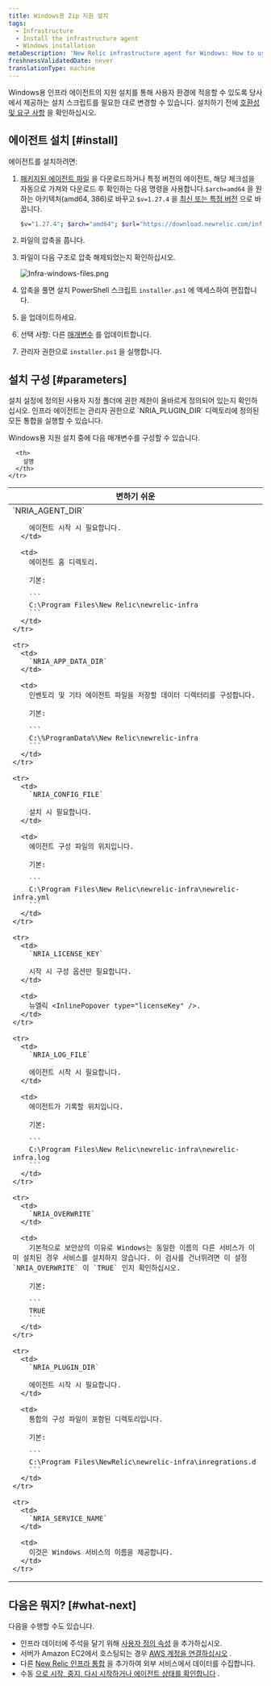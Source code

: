 ```yaml
---
title: Windows용 Zip 지원 설치
tags:
  - Infrastructure
  - Install the infrastructure agent
  - Windows installation
metaDescription: 'New Relic infrastructure agent for Windows: How to use the assisted install script so you can adapt it to your environment.'
freshnessValidatedDate: never
translationType: machine
---
```


Windows용 인프라 에이전트의 지원 설치를 통해 사용자 환경에 적응할 수 있도록 당사에서 제공하는 설치 스크립트를 필요한 대로 변경할 수 있습니다. 설치하기 전에 [호환성 및 요구 사항](/docs/infrastructure/new-relic-infrastructure/getting-started/compatibility-requirements-new-relic-infrastructure) 을 확인하십시오.

## 에이전트 설치 [#install]

에이전트를 설치하려면:

1. [패키지된 에이전트 파일](https://download.newrelic.com/infrastructure_agent/binaries/windows/) 을 다운로드하거나 특정 버전의 에이전트, 해당 체크섬을 자동으로 가져와 다운로드 후 확인하는 다음 명령을 사용합니다.`$arch=amd64` 을 원하는 아키텍처(amd64, 386)로 바꾸고 `$v=1.27.4` 을 [최신 또는 특정 버전](https://github.com/newrelic/infrastructure-agent/releases/latest) 으로 바꿉니다.

   ```sh
   $v="1.27.4"; $arch="amd64"; $url="https://download.newrelic.com/infrastructure_agent/binaries/windows/$arch/newrelic-infra-$arch.$v.zip";@("$url", "$url.sum") | ForEach-Object { Invoke-WebRequest -Uri $_ -OutFile $_.Split('/')[-1] }; write-host 'Checksum:' $(If (Select-String -Path "$url.sum".Split('/')[-1] -Pattern (Get-FileHash $url.Split('/')[-1]).Hash -Quiet) {"Ok"} Else {"Fail"})
   ```

2. 파일의 압축을 풉니다.

3. 파일이 다음 구조로 압축 해제되었는지 확인하십시오.

   <img title="Infra-windows-files.png" alt="Infra-windows-files.png" src="/images/infrastructure_diagram_infra-agent-windows-folder-structure.webp" />

4. 압축을 풀면 설치 PowerShell 스크립트 `installer.ps1` 에 액세스하여 편집합니다.

5. <InlinePopover type="licenseKey" />을 업데이트하세요.

6. 선택 사항: 다른 [매개변수](#parameters) 를 업데이트합니다.

7. 관리자 권한으로 `installer.ps1` 을 실행합니다.

<InstallFeedback />

## 설치 구성 [#parameters]

<Callout variant="important">
  설치 설정에 정의된 사용자 지정 폴더에 권한 제한이 올바르게 정의되어 있는지 확인하십시오. 인프라 에이전트는 관리자 권한으로 `NRIA_PLUGIN_DIR` 디렉토리에 정의된 모든 통합을 실행할 수 있습니다.
</Callout>

Windows용 지원 설치 중에 다음 매개변수를 구성할 수 있습니다.

<table>
  <thead>
    <tr>
      <th style={{ width: "250px" }}>
        변하기 쉬운
      </th>

      <th>
        설명
      </th>
    </tr>
  </thead>

  <tbody>
    <tr>
      <td>
        `NRIA_AGENT_DIR`

        에이전트 시작 시 필요합니다.
      </td>

      <td>
        에이전트 홈 디렉토리.

        기본:

        ```
        C:\Program Files\New Relic\newrelic-infra
        ```
      </td>
    </tr>

    <tr>
      <td>
        `NRIA_APP_DATA_DIR`
      </td>

      <td>
        인벤토리 및 기타 에이전트 파일을 저장할 데이터 디렉터리를 구성합니다.

        기본:

        ```
        C:\%ProgramData%\New Relic\newrelic-infra
        ```
      </td>
    </tr>

    <tr>
      <td>
        `NRIA_CONFIG_FILE`

        설치 시 필요합니다.
      </td>

      <td>
        에이전트 구성 파일의 위치입니다.

        기본:

        ```
        C:\Program Files\New Relic\newrelic-infra\newrelic-infra.yml
        ```
      </td>
    </tr>

    <tr>
      <td>
        `NRIA_LICENSE_KEY`

        시작 시 구성 옵션만 필요합니다.
      </td>

      <td>
        뉴엘릭 <InlinePopover type="licenseKey" />.
      </td>
    </tr>

    <tr>
      <td>
        `NRIA_LOG_FILE`

        에이전트 시작 시 필요합니다.
      </td>

      <td>
        에이전트가 기록할 위치입니다.

        기본:

        ```
        C:\Program Files\New Relic\newrelic-infra\newrelic-infra.log
        ```
      </td>
    </tr>

    <tr>
      <td>
        `NRIA_OVERWRITE`
      </td>

      <td>
        기본적으로 보안상의 이유로 Windows는 동일한 이름의 다른 서비스가 이미 설치된 경우 서비스를 설치하지 않습니다. 이 검사를 건너뛰려면 이 설정 `NRIA_OVERWRITE` 이 `TRUE` 인지 확인하십시오.

        기본:

        ```
        TRUE
        ```
      </td>
    </tr>

    <tr>
      <td>
        `NRIA_PLUGIN_DIR`

        에이전트 시작 시 필요합니다.
      </td>

      <td>
        통합의 구성 파일이 포함된 디렉토리입니다.

        기본:

        ```
        C:\Program Files\NewRelic\newrelic-infra\inregrations.d
        ```
      </td>
    </tr>

    <tr>
      <td>
        `NRIA_SERVICE_NAME`
      </td>

      <td>
        이것은 Windows 서비스의 이름을 제공합니다.
      </td>
    </tr>
  </tbody>
</table>

## 다음은 뭐지? [#what-next]

다음을 수행할 수도 있습니다.

* 인프라 데이터에 주석을 달기 위해 [사용자 정의 속성](/docs/Infrastructure-configure-your-agent#conf-custom_attributes) 을 추가하십시오.
* 서버가 Amazon EC2에서 호스팅되는 경우 [AWS 계정을 연결하십시오](/docs/infrastructure-amazon-aws-ec2-integration#connect) .
* 다른 [New Relic 인프라 통합](/docs/infrastructure/integrations-getting-started/getting-started/introduction-infrastructure-integrations) 을 추가하여 외부 서비스에서 데이터를 수집합니다.
* 수동 [으로 시작, 중지, 다시 시작하거나 에이전트 상태를 확인합니다](/docs/infrastructure-start-stop-restart-check-agent-status#linux) .